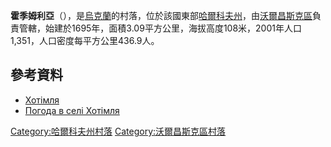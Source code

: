 {{coord|50|1|22|N|36|52|33|E|scale:100000_region:UA|display=title}}

'''霍季姆利亞'''（{{lang-uk|Хотімля}}），是[[烏克蘭|烏克蘭]]的村落，位於該國東部[[哈爾科夫州|哈爾科夫州]]，由[[沃爾昌斯克區|沃爾昌斯克區]]負責管轄，始建於1695年，面積3.09平方公里，海拔高度108米，2001年人口1,351，人口密度每平方公里436.9人。

==參考資料==
* [http://w1.c1.rada.gov.ua/pls/z7502/A005?rdat1=31.08.2011&rf7571=32827 Хотімля]{{dead link|date=2018年5月 |bot=InternetArchiveBot |fix-attempted=yes }}
* [http://weather.in.ua/ua/har'kovskaja/27541 Погода в селі Хотімля]

{{DEFAULTSORT:Хотімля}}
[[Category:哈爾科夫州村落|Category:哈爾科夫州村落]]
[[Category:沃爾昌斯克區村落|Category:沃爾昌斯克區村落]]


{{Kharkiv-geo-stub}}